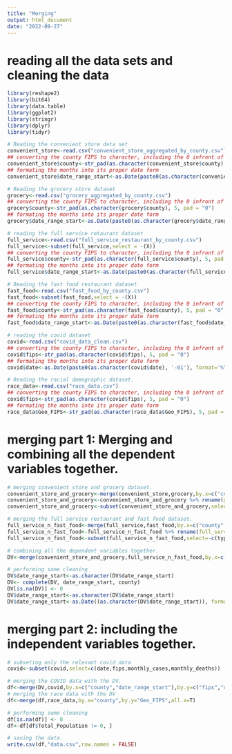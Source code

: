 ```yaml
---
title: "Merging"
output: html_document
date: "2022-09-27"
---
```


# reading all the data sets and cleaning the data

```r
library(reshape2)
library(bit64)
library(data.table)
library(ggplot2)
library(stringr)
library(dplyr)
library(tidyr)

# Reading the convenient store data set 
convenient_store<-read.csv("convenient_store_aggregated_by_county.csv")
## converting the county FIPS to character, including the 0 infront of counties with 4-digit FIPS (eg "1234" -> "01234")
convenient_store$county<-str_pad(as.character(convenient_store$county), 5, pad = "0")
## formating the months into its proper date form 
convenient_store$date_range_start<-as.Date(paste0(as.character(convenient_store$date_range_start), '-01'), format='%Y-%m-%d')

# Reading the grocery store dataset 
grocery<-read.csv("grocery_aggregated_by_county.csv")
## converting the county FIPS to character, including the 0 infront of counties with 4-digit FIPS (eg "1234" -> "01234")
grocery$county<-str_pad(as.character(grocery$county), 5, pad = "0")
## formating the months into its proper date form 
grocery$date_range_start<-as.Date(paste0(as.character(grocery$date_range_start), '-01'), format='%Y-%m-%d')

# reading the full service retaurant dataset
full_service<-read.csv("full_service_restaurant_by_county.csv")
full_service<-subset(full_service,select = -(X))
## converting the county FIPS to character, including the 0 infront of counties with 4-digit FIPS (eg "1234" -> "01234")
full_service$county<-str_pad(as.character(full_service$county), 5, pad = "0")
## formating the months into its proper date form 
full_service$date_range_start<-as.Date(paste0(as.character(full_service$date_range_start), '-01'), format='%Y-%m-%d')

# Reading the fast food restaurant dataset
fast_food<-read.csv("fast_food_by_county.csv")
fast_food<-subset(fast_food,select = -(X))
## converting the county FIPS to character, including the 0 infront of counties with 4-digit FIPS (eg "1234" -> "01234")
fast_food$county<-str_pad(as.character(fast_food$county), 5, pad = "0")
## formating the months into its proper date form 
fast_food$date_range_start<-as.Date(paste0(as.character(fast_food$date_range_start), '-01'), format='%Y-%m-%d')

# reading the covid dataset 
covid<-read.csv("covid_data_clean.csv")
## converting the county FIPS to character, including the 0 infront of counties with 4-digit FIPS (eg "1234" -> "01234")
covid$fips<-str_pad(as.character(covid$fips), 5, pad = "0")
## formating the months into its proper date form 
covid$date<-as.Date(paste0(as.character(covid$date), '-01'), format='%Y-%m-%d')

# Reading the racial demographic dataset. 
race_data<-read.csv("race_data.csv")
## converting the county FIPS to character, including the 0 infront of counties with 4-digit FIPS (eg "1234" -> "01234")
covid$fips<-str_pad(as.character(covid$fips), 5, pad = "0")
## formating the months into its proper date form 
race_data$Geo_FIPS<-str_pad(as.character(race_data$Geo_FIPS), 5, pad = "0")

```


# merging part 1: Merging and combining all the dependent variables together. 





```r

# merging convenient store and grocery dataset. 
convenient_store_and_grocery<-merge(convenient_store,grocery,by.x=c("county","date_range_start"),by.y=c("county","date_range_start"),all.x=T,all.y=T)
convenient_store_and_grocery<-convenient_store_and_grocery %>% rename(grocery_count=month_count.y, convenient_store_count=month_count.x)
convenient_store_and_grocery<-subset(convenient_store_and_grocery,select=-c(type.x,type.y))

# merging the full service restaurant and fast food dataset. 
full_service_n_fast_food<-merge(full_service,fast_food,by.x=c("county","date_range_start"),by.y=c("county","date_range_start"),all.x=T,all.y=T)
full_service_n_fast_food<-full_service_n_fast_food %>% rename(full_service_count=month_count.y,fast_food_count=month_count.x)
full_service_n_fast_food<-subset(full_service_n_fast_food,select=-c(type.x,type.y))

# combining all the dependent variables together. 
DV<-merge(convenient_store_and_grocery,full_service_n_fast_food,by.x=c("county","date_range_start"),by.y=c("county","date_range_start"),all.x=T,all.y=T)

# performing some cleaning 
DV$date_range_start<-as.character(DV$date_range_start)
DV<- complete(DV, date_range_start, county)
DV[is.na(DV)] <- 0
DV$date_range_start<-as.character(DV$date_range_start)
DV$date_range_start<-as.Date((as.character(DV$date_range_start)), format='%Y-%m-%d')
```


# merging part 2: including the independent variables together. 


```r
# subseting only the relevant covid data
covid<-subset(covid,select=c(date,fips,monthly_cases,monthly_deaths))

# merging the COVID data with the DV. 
df<-merge(DV,covid,by.x=c("county","date_range_start"),by.y=c("fips","date"),all.x=T)
# merging the race data with the DV
df<-merge(df,race_data,by.x="county",by.y="Geo_FIPS",all.x=T)

# performing some cleaning 
df[is.na(df)] <- 0
df<-df[df$Total_Population != 0, ]

# saving the data. 
write.csv(df,"data.csv",row.names = FALSE)
```



